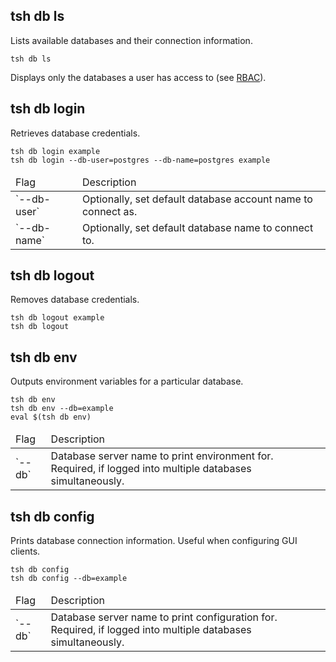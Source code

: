 ## tsh db ls

Lists available databases and their connection information.

```shell
tsh db ls
```

Displays only the databases a user has access to (see [RBAC](../database-access/rbac.mdx)).

## tsh db login

Retrieves database credentials.

```shell
tsh db login example
tsh db login --db-user=postgres --db-name=postgres example
```

<table>
  <thead>
    <tr>
      <td>Flag</td>
      <td>Description</td>
    </tr>
  </thead>
  <tbody>
    <tr>
      <td>`--db-user`</td>
      <td>Optionally, set default database account name to connect as.</td>
    </tr>
    <tr>
      <td>`--db-name`</td>
      <td>Optionally, set default database name to connect to.</td>
    </tr>
  </tbody>
</table>

## tsh db logout

Removes database credentials.

```shell
tsh db logout example
tsh db logout
```

## tsh db env

Outputs environment variables for a particular database.

```shell
tsh db env
tsh db env --db=example
eval $(tsh db env)
```

<table>
  <thead>
    <tr>
      <td>Flag</td>
      <td>Description</td>
    </tr>
  </thead>
  <tbody>
    <tr>
      <td>`--db`</td>
      <td>Database server name to print environment for. Required, if logged into multiple databases simultaneously.</td>
    </tr>
  </tbody>
</table>

## tsh db config

Prints database connection information. Useful when configuring GUI clients.

```shell
tsh db config
tsh db config --db=example
```

<table>
  <thead>
    <tr>
      <td>Flag</td>
      <td>Description</td>
    </tr>
  </thead>
  <tbody>
    <tr>
      <td>`--db`</td>
      <td>Database server name to print configuration for. Required, if logged into multiple databases simultaneously.</td>
    </tr>
  </tbody>
</table>
